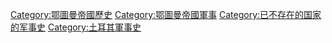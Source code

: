{{Commonscat|Military history of the Ottoman Empire}}

[[Category:鄂圖曼帝國歷史|Category:鄂圖曼帝國歷史]]
[[Category:鄂圖曼帝國軍事|Category:鄂圖曼帝國軍事]]
[[Category:已不存在的国家的军事史|Category:已不存在的国家的军事史]]
[[Category:土耳其軍事史|Category:土耳其軍事史]]